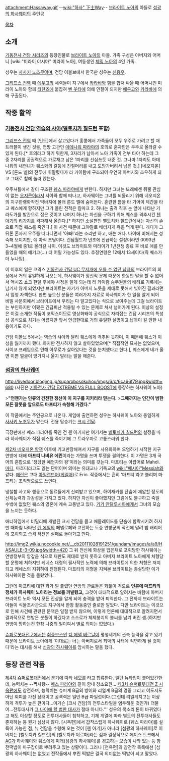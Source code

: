attachment:Hassaway.gif
--[[wiki:"하사" 下士]]Way--
[[브라이트 노아]]의 아들로 [[섬광의 하사웨이]]의 주인공

[[목차]]
== 소개 ==
[[기동전사 건담 시리즈]]의 등장인물로 [[브라이트 노아]]의 아들. 가족 구성은 아버지와 어머니 [wiki:"미라이 야시마" 미라이 노아], 여동생인 [[체밍 노아]]의 4인 가족.

성우는 [[사사키 노조무]]이며, 건담 이볼브에서 한국판 성우는 [[신용우]].

[[그리프스 전역]] 때 [[에우고]]의 세력들이 지구에서 [[카라바]]와 힘을 합쳐 싸울 때 어머니인 미라이 노아와 함께 [[티탄즈]]에 붙잡혀 [[벤 웃타]]에 의해 인질이 되지만 [[에우고]]와 [[카라바]]에 의해 구출된다.

== 작중 활약 ==
=== [[기동전사 건담 역습의 샤아]]([[벨토치카 칠드런]] 포함) ===
[[그리프스 전역]] 때 [인도]에서 살고있다가 홍콩에서 가족들이 모두 우주로 가려고 할 때 트러블이 생긴 것을, 연방 고관인 [[아데나워 파라야]]의 호의로 혼자만은 우주로 올라갈 수 있게 된다.[* 호의라고 하기 뭐한게, 3자리가 남아서 노아 가족이 전부 타야 하는데 그 중 2자리를 공권력으로 가로채고 남은 1자리를 선심쓰듯 내준 것. 그나마 1자리도 아데나워의 내연녀가 퀘스와의 갈등에 진절머리를 내고 도망가버려서 남은 것.] [네오지온] VS [론드 벨]의 전투에 휘말렸다가 라 카이람에 구조되어 우연히 아버지와 조우하게 되고 그대로 함에 눌러 앉는다.

우주셔틀에서 같이 구조된 [[퀘스 파라야]]에게 반한다. 하지만 그녀는 또래에겐 쥐뿔 관심이 없는 [[오지콘]]이라서 샤아와 함께 떠나고, 하사웨이는 그녀를 되돌리기 위해 네오지온의 지구한랭화작전 막바지에 몰래 론드 벨에 숨어든다. 혼란한 틈을 타 기어이 제간을 타고 퀘스에게 향하지만 그가 올린 전적은 킬마크 2. 하나는 출격 직후 눈 앞에 나타난 기라도가를 발칸으로 잡은 것이고 나머지 하나는 자신을 구하기 위해 퀘스를 격추시킨 [[첸 아기]]의 [[리가지]]를 격파해서 올린다.[* 하지만 소설판인 벨토치카 칠드런에서는 자신의 손으로 직접 퀘스를 죽인다.] 이 사건 때문에 그야말로 배터지게 욕을 먹게 된다. 게다가 그 뒤론 혼자서 우주를 떠다니면서 '아빠!'라는 소리만 하고, 애는 애다. 나이에 비해서는 성숙해 보이지만, 얘 아직 초딩이다. 건담월드가 년초에 진급하는 설정이라면 0093년 3~4월에 중1로 올라갈 나이. 이것도 브라이트와 미라이가 1년전쟁 종료 후 바로 애를 만들었을 때의 얘기고(...) 더 어릴 가능성도 있다. 추정연령은 12에서 13세이다(즉 퀘스가 더 누나임).

이 이후의 일은 코믹스 [[기동전사 건담 UC/코믹스#s-8|기동전사 건담 UC 무지개에 오를 수 없던 남자]]의 브라이트의 회상에서 거의 유일하게 나오는데, 하사웨이가 정신적 문제 때문에 한동안 말을 할 수 없어서 액시즈 쇼크 한달 후에야 사정을 알게 되는데 라 카이람 승무원들의 배려로 기록에는 남기지 않게 되었지만 브라이트는 자기가 아버지 노릇을 제대로 못해서 빚어진 결과라면서 엄청 자책한다. 한편 높으신 분들은 여러가지 자료로 하사웨이가 한 일을 알게 되어 비밀 사문회에서 브라이트에서 우리는 다 알고있다는 식으로 보여주는데 그걸 브라이트는 부인하지만 어쨌든 긴급피난 적용될 수 있는 문제로 쳐서 넘어가게 된다. 이상의 설정은 이걸 소개한 작품이 코믹스이므로 영상화돼야 공식으로 자리잡는 건담 시리즈의 특성상 공식으로 치기는 어렵지만 앞서 언급한대로 거의 유일한 설명이고 납득이 갈 만한 내용이기도 하다.

건담 이볼브 5에서는 역습의 샤아와 달리 퀘스에게 격추된 듯하며, 이 때문에 퀘스가 이성을 잃기까지 했다. 하지만 전사하지 않고 살아있었으며[* 직접적인 묘사는 없었으며, 사이코 프레임으로 인해 아무로가 살아있다는 것을 눈치챘다고 한다.], 퀘스에게 네가 울면 이쁜 얼굴이 망가지니 울지 말라는 말을 해준다.

=== [[섬광의 하사웨이]] ===
http://livedoor.blogimg.jp/suparobosokuhou/imgs/6/c/6ca66f79.jpg&width=680
(사진은 [[기동전사 건담 EXTREME VS FULL BOOST]]에 등장하는 하사웨이 노아)


>'''"언젠가는 인류의 건전한 정신이 이 지구를 지키리라 믿는다. '''
>'''그때까지는 인간이 범한 모든 잘못을 앞으로도 마프티가 숙청해 가겠다."'''


이 작품에서는 주인공으로 나온다. 게임에 출연하면 성우는 하사웨이 노아와 동일하게 [[사사키 노조무]]가 맡는다. 전용 탑승기는 [[크시 건담]].

극장판에서 퀘스 파라야를 죽인 건 첸 아기지만 여기서는 [[벨토치카 칠드런]]의 설정을 따라 하사웨이가 직접 퀘스를 죽이기에 그 트라우마로 고통스러워 한다.

[[제2차 네오지온 항쟁]] 이후에 기고만장해져서 지구를 사유화하며 오염하기 시작한 지구연방에 대해 '''마프티 나비유 에린'''이라는 가명을 쓰며 투쟁을 결의한다. 이 가명은 3개 국어의 혼합으로 '정당한 예언자의 왕'이라는 의미를 갖는다. 마프티는 아랍어로 Mahdi. [[마디]], 마흐디라고도 읽는 단어이며 의미는 유대교나 기독교의 [[wiki:"메시아"Messiah]]와 같다. [[에린]]은 고대 [[아일랜드]]어([[게일어]])로 Erin. 작중에서는 흔히 '마프티'라고 불리며 마프티는 조직명으로도 쓰인다.

냉철함 사고와 행동으로 동료들에게 신뢰받고 있으며, 하이재커를 단숨에 제압할 정도의 신체능력과 과감성을 가지고 있다. 하지만 자신이 좋아했지만 그럼에도 불구하고 죽일 수밖에 없었던 퀘스의 영혼에 계속 고통받고 있다. [[기기 안달루시아]]에게서 그녀의 모습을 느끼는 듯하다.

애너하임에서 비밀리에 개발된 크시 건담을 몰고 애들레이드를 단숨에 함락시키려 하지만 때마침 나타난 [[렌 에임]]의 페넬로페와 교전하는 도중 연방군의 작전에 말려 빔 배리어에 포획되고 습격 작전은 실패로 돌아가고 만다.

http://img2.wikia.nocookie.net/__cb20111028191251/gundam/images/a/a9/HASAULE-3-09.jpg&width=420
그 뒤 전신에 화상을 입은채로 포획당한 하사웨이는 연방정부의 앙갚음 식으로 재판도 제대로 받지 못하고 아버지 브라이트 노아에게 처형당할 운명에 처하지만 케네스 대령의 필사적인 노력에 의해 브라이트에 의한 처형은 저지되고 케네스의 지휘하에 진행된다. 마프티의 처형을 지켜본 브라이트는 총살당한 이가 하사웨이란 것을 몰랐었다. 

그런데 마프티에 대한 화가 덜 풀렸던 연방의 관료들은 화풀이 격으로 '''언론에 마프티의 정체가 하사웨이 노아라는 정보를 까발렸고,''' 그것이 대대적으로 알려지는 바람에 아버지 브라이트 노아 역시 모든 진상을 알게 되어 충격을 받아 퇴역한다. 그 전까지 브라이트는 아들이 식물조사관으로 지구에서 한창 활동중인 줄로만 알았다. 다만 브라이트는 이것으로 인해 사건에 관련된 문책은 일절 받지 않으며, 이렇게 언론에 대대적으로 알려지면서 '''{{{#blue 하사웨이 노아와 조직 마프티는 사람들에게 영웅으로 추앙받았고}}}''' '''{{{#red 동시에 무능한 연방정부에 대한 시민들의 불신이 파국에 치달았다.}}}''' 결과적으로 연방은 분풀이 하겠다고 스스로가 체제붕괴의 불씨를 남겨 버린 셈.(하지만 연방이 망하는건 한참 나중의 일이여서 별로 의미는 없었다.)


[[슈퍼로봇대전 Z]]에서는 [[최종보스]]인 [[디 에델 베르날]]이 평행세계의 관측 능력을 갖고 있기 때문에 브라이트 노아에게 '이대로는 너는 아버지로서 최악의 사태에 직면하게 될 것이다'라는 대사를 해서 [[섬광의 하사웨이]]를 암시하는 말을 했다.
== 등장 관련 작품 ==
[[제4차 슈퍼로봇대전]]에서 분기에 따라 [[네모]]를 타고 합류한다. 일단 뉴타입이 붙어있긴한데, 능력치는 --짝사랑-- [[퀘스 파라야]]와 같이 함내 청소요원...
[[제3차 슈퍼로봇대전 Z 시옥편]]에도 참전하며, 능력치는 슈퍼계 B급의 방어와 리얼계 B급의 명중 그리고 이도저도 아닌 회피를 가진 상태이고 공격력은 일반 B급 파일럿이다.(그런데 리얼계치고는 이상하게 격투가 높은 편이다...이거슨 [크시 건담]의 전투스타일을 염두해둔 것인가) 더불어...전투대사가 [http://www.nicovideo.jp/watch/sm23350946 그 나이에 할 법한 대사가] 절대 아니다.''' 성우의 목소리 톤이 바뀌었다고 해도 이상할 정도로 전투대사들이 침착하고, 기체 계열에 따라 별도의 전투대사들도 존재하는 등 뭔가 심상치 않다. [시옥편]에서 갑작스럽게 하사웨이로 [퀘스 파라야]를 설득이 가능한 점, 뉴 건담을 수령해 오는 것이 [첸 아기]가 아니라 [섬광의 하사웨이]로 이어지는 [벨토치카 칠드런]의 [벨토치카 이르마]라는 점과 결정적으로 에이스 토크에서 [[AG(제3차 슈퍼로봇대전 Z)|AG]]가 하사웨이와 퀘스에게 미래(섬광의 하사웨이)를 경고하는 모습이 나와 있는 등 참전떡밥이 마구잡이로 뿌려주고 있는 상황이다. 그러나 [천옥편]의 참전작 목록에선 [섬광의 하사웨이]는 없었고 전작들에서 뿌린 떡밥은 결국 의미없는 떡밥이 되고 말았다.

